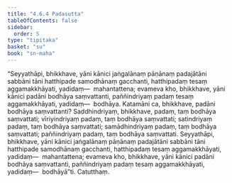 ```yaml
---
title: "4.6.4 Padasutta"
tableOfContents: false
sidebar:
  order: 5
type: "tipitaka"
basket: "su"
book: "sn-maha"
---
```



<DynamicBreadcrumb />

<Division number="524" book="sn-maha">

<Paragraph number="1208" book="sn-maha">
“Seyyathāpi, bhikkhave, yāni kānici jaṅgalānaṃ pāṇānaṃ padajātāni sabbāni tāni hatthipade samodhānaṃ gacchanti, hatthipadaṃ tesaṃ aggamakkhāyati, yadidaṃ—  mahantattena; evameva kho, bhikkhave, yāni kānici padāni bodhāya saṃvattanti, paññindriyaṃ padaṃ tesaṃ aggamakkhāyati, yadidaṃ—  bodhāya. Katamāni ca, bhikkhave, padāni bodhāya saṃvattanti? Saddhindriyaṃ, bhikkhave, padaṃ, taṃ bodhāya saṃvattati; vīriyindriyaṃ padaṃ, taṃ bodhāya saṃvattati; satindriyaṃ padaṃ, taṃ bodhāya saṃvattati; samādhindriyaṃ padaṃ, taṃ bodhāya saṃvattati; paññindriyaṃ padaṃ, taṃ bodhāya saṃvattati. Seyyathāpi, bhikkhave, yāni kānici jaṅgalānaṃ pāṇānaṃ padajātāni sabbāni tāni hatthipade samodhānaṃ gacchanti, hatthipadaṃ tesaṃ aggamakkhāyati, yadidaṃ—  mahantattena; evameva kho, bhikkhave, yāni kānici padāni bodhāya saṃvattanti, paññindriyaṃ padaṃ tesaṃ aggamakkhāyati, yadidaṃ—  bodhāyā”ti.

</Paragraph>
</Division>

<Paragraph number="1209" type="center" book="sn-maha">
Catutthaṃ.
</Paragraph>